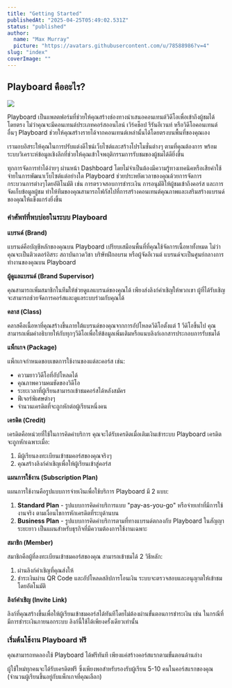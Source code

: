 ```yaml
---
title: "Getting Started"
publishedAt: "2025-04-25T05:49:02.531Z"
status: "published"
author:
  name: "Max Murray"
  picture: "https://avatars.githubusercontent.com/u/78588986?v=4"
slug: "index"
coverImage: ""
---
```


## Playboard คืออะไร?

![](https://e7p0x58tti.ufs.sh/f/e8c9e462-cd15-4db1-9398-e4a1d1b3477c-ja6c04.com_small-memory_3840x2160.jpg)

Playboard เป็นแพลตฟอร์มที่ช่วยให้คุณสร้างช่องทางนำเสนอคอนเทนต์วิดีโอเพื่อเข้าถึงผู้ชมได้โดยตรง ไม่ว่าคุณจะมีคอนเทนต์ประเภทคอร์สออนไลน์ เวิร์คช็อป รีรันอีเวนท์ หรือวิดีโอคอนเทนต์อื่นๆ Playboard ช่วยให้คุณสร้างรายได้จากคอนเทนต์เหล่านั้นได้โดยตรงบนพื้นที่ของคุณเอง

เรามอบอิสระให้คุณในการปรับแต่งดีไซน์เว็บไซต์และสร้างโปรโมชั่นต่างๆ ตามที่คุณต้องการ พร้อมระบบวิเคราะห์ข้อมูลเชิงลึกที่ช่วยให้คุณเข้าใจพฤติกรรมการรับชมของผู้ชมได้ดียิ่งขึ้น

ทุกการจัดการทำได้ง่ายๆ ผ่านหน้า Dashboard โดยไม่จำเป็นต้องมีความรู้ทางเทคนิคหรือเสียค่าใช้จ่ายในการพัฒนาเว็บไซต์แต่อย่างใด Playboard ช่วยประหยัดเวลาของคุณด้วยการจัดการกระบวนการต่างๆโดยอัติโนมัติ เช่น การตรวจสอบการชำระเงิน การอนุมัติให้ผู้ชมเข้าถึงคอร์ส และการจัดเก็บข้อมูลผู้ชม ทำให้ทีมของคุณสามารถโฟกัสไปที่การสร้างคอนเทนต์คุณภาพและเสริมสร้างแบรนด์ของคุณให้แข็งแกร่งยิ่งขึ้น

### คำศัพท์ที่พบบ่อยในระบบ Playboard

**แบรนด์ (Brand)**

แบรนด์คือบัญชีหลักของคุณบน Playboard เปรียบเสมือนพื้นที่ที่คุณใช้จัดการเนื้อหาทั้งหมด ไม่ว่าคุณจะเป็นติวเตอร์อิสระ สถาบันกวดวิชา บริษัทฝึกอบรม หรือผู้จัดอีเวนต์ แบรนด์จะเป็นศูนย์กลางการทำงานของคุณบน Playboard

**ผู้ดูแลแบรนด์ (Brand Supervisor)**

คุณสามารถเพิ่มสมาชิกในทีมให้ช่วยดูแลแบรนด์ของคุณได้ เพียงส่งลิงก์คำเชิญให้พวกเขา ผู้ที่ได้รับเชิญจะสามารถช่วยจัดการคอร์สและดูแลระบบร่วมกับคุณได้

**คลาส (Class)**

คลาสคือเนื้อหาที่คุณสร้างขึ้นภายใต้แบรนด์ของคุณจากการอัปโหลดวีดิโอตั้งแต่ 1 วีดิโอขึ้นไป คุณสามารถเพิ่มคำอธิบายให้กับทุกๆวีดิโอเพื่อให้ข้อมูลเพิ่มเติมหรือแนบลิงก์เอกสารประกอบการรับชมได้

**แพ็กเกจ (Package)**

แพ็กเกจกำหนดขอบเขตการใช้งานของแต่ละคอร์ส เช่น:

- ความยาววิดีโอที่อัปโหลดได้
- คุณภาพความคมชัดของวิดีโอ
- ระยะเวลาที่ผู้เรียนสามารถเข้าชมคอร์สได้หลังสมัคร
- ฟีเจอร์พิเศษต่างๆ
- จำนวนเครดิตที่จะถูกหักต่อผู้เรียนหนึ่งคน

**เครดิต (Credit)**

เครดิตคือหน่วยที่ใช้ในการคิดค่าบริการ คุณจะได้รับเครดิตเมื่อเติมเงินเข้าระบบ Playboard เครดิตจะถูกหักเฉพาะเมื่อ:

1. มีผู้เรียนลงทะเบียนเข้าชมคอร์สของคุณจริงๆ
2. คุณสร้างลิงก์คำเชิญเพื่อให้ผู้เรียนเข้าสู่คอร์ส

**แผนการใช้งาน (Subscription Plan)**

แผนการใช้งานคือรูปแบบการจ่ายเงินเพื่อใช้บริการ Playboard มี 2 แบบ:

1. **Standard Plan** - รูปแบบการคิดค่าบริการแบบ "pay-as-you-go" หรือจ่ายเท่าที่มีการใช้งานจริง ตามเงื่อนไขการหักเครดิตที่ระบุด้านบน
2. **Business Plan** - รูปแบบการคิดค่าบริการตามที่ทางแบรนด์ตกลงกับ Playboard ในสัญญาระยะยาว เป็นแผนสำหรับธุรกิจที่มีความต้องการใช้งานเฉพาะ

**สมาชิก (Member)**

สมาชิกคือผู้ที่ลงทะเบียนเข้าชมคอร์สของคุณ สามารถเข้าชมได้ 2 วิธีหลัก:

1. ผ่านลิงก์คำเชิญที่คุณส่งให้
2. ชำระเงินผ่าน QR Code และอัปโหลดสลิปการโอนเงิน ระบบจะตรวจสอบและอนุญาตให้เข้าชมโดยอัตโนมัติ

**ลิงก์คำเชิญ (Invite Link)**

ลิงก์ที่คุณสร้างขึ้นเพื่อให้ผู้เรียนเข้าชมคอร์สได้ทันทีโดยไม่ต้องผ่านขั้นตอนการชำระเงิน เช่น ในกรณีที่มีการชำระเงินภายนอกระบบ ลิงก์นี้ใช้ได้เพียงครั้งเดียวเท่านั้น

### เริ่มต้นใช้งาน Playboard ฟรี

คุณสามารถทดลองใช้ Playboard ได้ฟรีทันที เพียงแค่สร้างคอร์สแรกตามขั้นตอนด้านล่าง

ผู้ใช้ใหม่ทุกคนจะได้รับเครดิตฟรี ซึ่งเพียงพอสำหรับรองรับผู้เรียน 5-10 คนในคอร์สแรกของคุณ (จำนวนผู้เรียนขึ้นอยู่กับแพ็กเกจที่คุณเลือก)